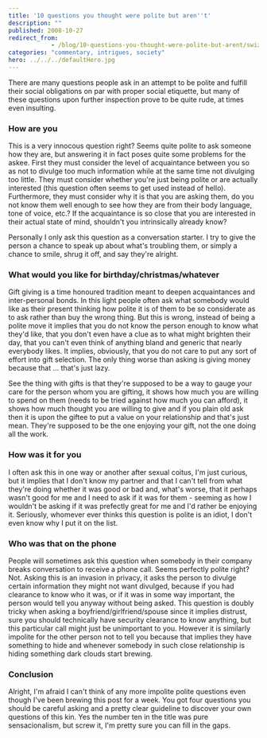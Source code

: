 ```yaml
---
title: '10 questions you thought were polite but aren''t'
description: ""
published: 2008-10-27
redirect_from: 
            - /blog/10-questions-you-thought-were-polite-but-arent/swizec/51
categories: "commentary, intrigues, society"
hero: ../../../defaultHero.jpg
---
```

There are many questions people ask in an attempt to be polite and fulfill their social obligations on par with proper social etiquette, but many of these questions upon further inspection prove to be quite rude, at times even insulting.

### How are you

This is a very innocous question right? Seems quite polite to ask someone how they are, but answering it in fact poses quite some problems for the askee. First they must consider the level of acquaintance between you so as not to divulge too much information while at the same time not divulging too little. They must consider whether you&#x27;re just being polite or are actually interested (this question often seems to get used instead of hello). Furthermore, they must consider why it is that you are asking them, do you not know them well enough to see how they are from their body language, tone of voice, etc.? If the acquaintance is so close that you are interested in their actual state of mind, shouldn&#x27;t you intrinsically already know?

Personally I only ask this question as a conversation starter. I try to give the person a chance to speak up about what&#x27;s troubling them, or simply a chance to smile, shrug it off, and say they&#x27;re alright.

### What would you like for birthday/christmas/whatever

Gift giving is a time honoured tradition meant to deepen acquaintances and inter-personal bonds. In this light people often ask what somebody would like as their present thinking how polite it is of them to be so considerate as to ask rather than buy the wrong thing. But this is wrong, instead of being a polite move it implies that you do not know the person enough to know what they&#x27;d like, that you don&#x27;t even have a clue as to what might brighten their day, that you can&#x27;t even think of anything bland and generic that nearly everybody likes. It implies, obviously, that you do not care to put any sort of effort into gift selection. The only thing worse than asking is giving money because that ... that&#x27;s just lazy.

See the thing with gifts is that they&#x27;re supposed to be a way to gauge your care for the person whom you are gifting, it shows how much you are willing to spend on them (needs to be tried against how much you can afford), it shows how much thought you are willing to give and if you plain old ask then it is upon the giftee to put a value on your relationship and that&#x27;s just mean. They&#x27;re supposed to be the one enjoying your gift, not the one doing all the work.

### How was it for you

I often ask this in one way or another after sexual coitus, I&#x27;m just curious, but it implies that I don&#x27;t know my partner and that I can&#x27;t tell from what they&#x27;re doing whether it was good or bad and, what&#x27;s worse, that it perhaps wasn&#x27;t good for me and I need to ask if it was for them - seeming as how I wouldn&#x27;t be asking if it was prefectly great for me and I&#x27;d rather be enjoying it. Seriously, whomever ever thinks this question is polite is an idiot, I don&#x27;t even know why I put it on the list.

### Who was that on the phone

People will sometimes ask this question when somebody in their company breaks conversation to receive a phone call. Seems perfectly polite right? Not. Asking this is an invasion in privacy, it asks the person to divulge certain information they might not want divulged, because if you had clearance to know who it was, or if it was in some way important, the person would tell you anyway without being asked. This question is doubly tricky when asking a boyfriend/girlfriend/spouse since it implies distrust, sure you should technically have security clearance to know anything, but this particular call might just be unimportant to you. However it is similarly impolite for the other person not to tell you because that implies they have something to hide and whenever somebody in such close relationship is hiding something dark clouds start brewing.

### Conclusion 

Alright, I&#x27;m afraid I can&#x27;t think of any more impolite polite questions even though I&#x27;ve been brewing this post for a week. You got four questions you should be careful asking and a pretty clear guideline to discover your own questions of this kin. Yes the number ten in the title was pure sensacionalism, but screw it, I&#x27;m pretty sure you can fill in the gaps.